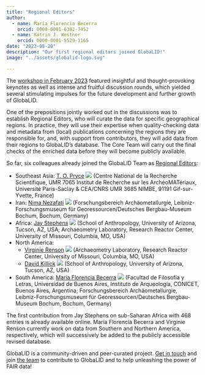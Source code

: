 ```yaml
---
title: "Regional Editors"
author: 
  - name: María Florencia Becerra
    orcid: 0000-0001-6302-7452
  - name: Katrin J. Westner
    orcid: 0000-0001-5529-1165
date: "2023-08-20"
description: "Our first regional editors joined GlobaLID!" 
image: "../assets/globalid-logo.svg"

---
```


The [workshop in February 2023](../workshop-archive.qmd#many-lids-but-none-matching-the-vessel) featured insightful and thought-provoking keynotes as well as intense and fruitful discussion rounds, which yielded several stimulating impulses for the future development and further growth of GlobaLID. 

One of the prepositions jointly worked out in the discussions was to establish Regional Editors, who will curate the data for specific geographical regions. In practice, they will use their expertise when quality-checking data and metadata from (local) publications concerning the regions they are responsible for, and, with support from contributors, they will add data from their regions to GlobaLID’s database. The Core Team will carry out the final checks of the enriched data before they will become publicly available.

So far, six colleagues already joined the GlobaLID Team as [Regional Editors](../team.qmd#regional-editors):

- Southeast Asia: [T. O. Pryce](https://iramat.cnrs.fr/user/oliver.pryce/) [![](https://info.orcid.org/wp-content/uploads/2019/11/orcid_16x16.png)](https://orcid.org/0000-0002-7290-141X) (Centre National de la Recherche Scientifique, UMR 7065 Institut de Recherche sur les ArchéoMATériaux, Université Paris-Saclay & CEA/CNRS UMR 3685 NIMBE, 91191 Gif-sur-Yvette, France)
- Iran: [Nima Nezafati](https://www.bergbaumuseum.de/en/museum/mitarbeitende/kontakt-detailseite/dr-nima-nezafati) [![](https://info.orcid.org/wp-content/uploads/2019/11/orcid_16x16.png)](https://orcid.org/0000-0002-5806-343X) (Forschungsbereich Archäometallurgie, Leibniz-Forschungsmuseum für  Georessourcen/Deutsches Bergbau-Museum Bochum, Bochum, Germany)
- Africa: [Jay Stephens](https://archaeometry.missouri.edu/staff.html) [![](https://info.orcid.org/wp-content/uploads/2019/11/orcid_16x16.png)](https://orcid.org/0000-0003-1299-3946) (School of Anthropology, University of Arizona, Tucson, AZ, USA; Archaeometry Laboratory, Research Reactor Center, University of Missouri, Columbia, MO, USA)
- North America: 
  - [Virginie Renson](https://archaeometry.missouri.edu/profile(Virginie).html) [![](https://info.orcid.org/wp-content/uploads/2019/11/orcid_16x16.png)](https://orcid.org/0000-0002-5701-0985) (Archaeometry Laboratory, Research Reactor Center, University of Missouri, Columbia, MO, USA)
  - [David Killick](https://anthropology.arizona.edu/people/dave-killick) [![](https://info.orcid.org/wp-content/uploads/2019/11/orcid_16x16.png)](https://orcid.org/0000-0002-8964-750X) (School of Anthropology, University of Arizona, Tucson, AZ, USA)
- South America: [María Florencia Becerra](https://www.conicet.gov.ar/new_scp/detalle.php?id=29835) [![](https://info.orcid.org/wp-content/uploads/2019/11/orcid_16x16.png)](https://orcid.org/0000-0001-6302-7452) (Facultad de Filosofía y Letras, Universidad de Buenos Aires, Instituto de Arqueología, CONICET, Buenos Aires, Argentina; Forschungsbereich Archäometallurgie, Leibniz-Forschungsmuseum für  Georessourcen/Deutsches Bergbau-Museum Bochum, Bochum, Germany)

The first contribution from Jay Stephens on sub-Saharan Africa with 468 entries is already available online. María Florencia Becerra and Virginie Renson currently work on data from Southern and Northern America, respectively, which will successively be added to the publicly accessible revised database.

GlobaLID is a community-driven and peer-curated project. [Get in touch](globalid@bergbaumuseum.de) and  join [the team](../team.qmd) to contribute to GlobaLID and to help unleashing the power of FAIR data! 

